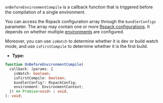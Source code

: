 `onBeforeEnvironmentCompile` is a callback function that is triggered before the compilation of a single environment.

You can access the Rspack configuration array through the `bundlerConfigs` parameter. The array may contain one or more [Rspack configurations](https://rspack.dev/config/). It depends on whether multiple [environments](/config/environments) are configured.

Moreover, you can use `isWatch` to determine whether it is dev or build watch mode, and use `isFirstCompile` to determine whether it is the first build.

- **Type:**

```ts
function OnBeforeEnvironmentCompile(
  callback: (params: {
    isWatch: boolean;
    isFirstCompile: boolean;
    bundlerConfig?: RspackConfig;
    environment: EnvironmentContext;
  }) => Promise<void> | void,
): void;
```
